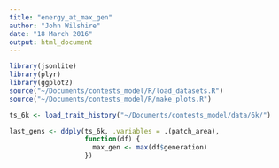 ```yaml
---
title: "energy_at_max_gen"
author: "John Wilshire"
date: "18 March 2016"
output: html_document
---
```




```r
library(jsonlite)
library(plyr)
library(ggplot2)
source("~/Documents/contests_model/R/load_datasets.R")
source("~/Documents/contests_model/R/make_plots.R")

ts_6k <- load_trait_history("~/Documents/contests_model/data/6k/")

last_gens <- ddply(ts_6k, .variables = .(patch_area),
                   function(df) {
                     max_gen <- max(df$generation)
                   })

```

